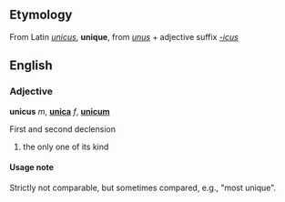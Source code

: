 ==Etymology==
From Latin ''[[unicus]]'', '''unique''', from ''[[unus]]'' + adjective suffix ''[[-icus]]''

==English==
===Adjective===
'''unicus''' ''m'', '''[[unica]]''' ''f'', '''[[unicum]]'''

First and second declension

# the only one of its kind 

====Usage note====
Strictly not comparable, but sometimes compared, e.g., "most unique".